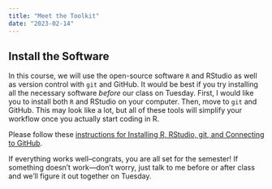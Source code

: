 ```yaml
---
title: "Meet the Toolkit"
date: "2023-02-14"
---
```





## Install the Software

In this course, we will use the open-source software `R` and RStudio as well as version control with `git` and GitHub. It would be best if you try installing all the necessary software *before* our class on Tuesday. First, I would like you to install both `R` and RStudio on your computer. Then, move to `git` and GitHub. This may look like a lot, but all of these tools will simplify your workflow once you actually start coding in R. 

Please follow these [instructions for Installing R, RStudio, git, and Connecting to GitHub](/resource/install.html). 

If everything works well–congrats, you are all set for the semester! If something doesn't work---don't worry, just talk to me before or after class and we'll figure it out together on Tuesday. 





